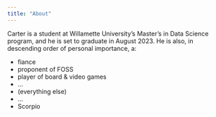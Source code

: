```yaml
---
title: "About"
---
```


Carter is a student at Willamette University's Master's in Data Science program, and he is set to graduate in August 2023. He is also, in descending order of personal importance, a:

-   fiance
-   proponent of FOSS
-   player of board & video games
-   ...
-   (everything else)
-   ...
-   Scorpio
